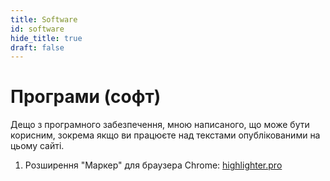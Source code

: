 ```yaml
---
title: Software
id: software
hide_title: true
draft: false
---
```



# Програми (софт)

Дещо з програмного забезпечення, мною написаного, що може бути корисним, зокрема якщо ви працюєте над текстами опублікованими на цьому сайті.

1) Розширення "Маркер" для браузера Chrome: [highlighter.pro](/software/highlighter)
